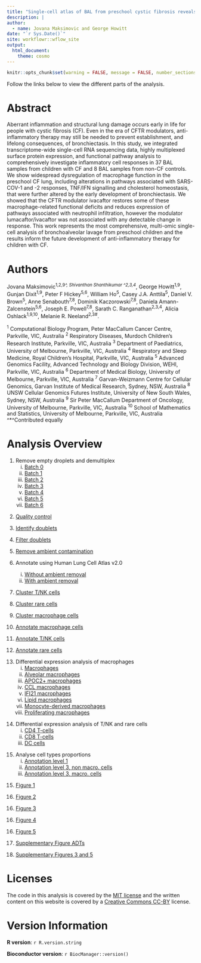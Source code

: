 ```yaml
---
title: "Single-cell atlas of BAL from preschool cystic fibrosis reveals key inflammatory pathways modified by ivacaftor in the early life lung"
description: |
author:
  - name: Jovana Maksimovic and George Howitt
date: "`r Sys.Date()`"
site: workflowr::wflow_site
output:
  html_document: 
    theme: cosmo
---
```


```r
knitr::opts_chunk$set(warning = FALSE, message = FALSE, number_sections = FALSE)
```

Follow the links below to view the different parts of the analysis. 


# Abstract {-}

Aberrant inflammation and structural lung damage occurs early in life for people with cystic fibrosis (CF). Even in the era of CFTR modulators, anti-inflammatory therapy may still be needed to prevent establishment, and lifelong consequences, of bronchiectasis. In this study, we integrated transcriptome-wide single-cell RNA sequencing data, highly multiplexed surface protein expression, and functional pathway analysis to comprehensively investigate inflammatory cell responses in 37 BAL samples from children with CF and 8 BAL samples from non-CF controls. We show widespread dysregulation of macrophage function in the preschool CF lung, including alterations in pathways associated with SARS-COV-1 and -2 responses, TNF/IFN signalling and cholesterol homeostasis, that were further altered by the early development of bronchiectasis. We showed that the CFTR modulator ivacaftor restores some of these macrophage-related functional deficits and reduces expression of pathways associated with neutrophil infiltration, however the modulator lumacaftor/ivacaftor was not associated with any detectable change in response. This work represents the most comprehensive, multi-omic single-cell analysis of bronchoalveolar lavage from preschool children and the results inform the future development of anti-inflammatory therapy for children with CF.

# Authors {-}
Jovana Maksimovic^1,2,9*^, Shivanthan Shanthikumar ^2,3,4*^, George Howitt^1,9^, Gunjan Dixit^1,9^, Peter F Hickey^5,6^, William Ho^5^, Casey J.A. Anttila^5^, Daniel V. Brown^5^, Anne Senabouth^7,8^, Dominik Kaczorowski^7,8^, Daniela Amann-Zalcenstein^5,6^, Joseph E. Powell^7,8^, Sarath C. Ranganathan^2,3,4^, Alicia Oshlack^1,9,10^, Melanie R. Neeland^2,3#^.

^1^ Computational Biology Program, Peter MacCallum Cancer Centre, Parkville, VIC, Australia
^2^ Respiratory Diseases, Murdoch Children’s Research Institute, Parkville, VIC, Australia
^3^ Department of Paediatrics, University of Melbourne, Parkville, VIC, Australia
^4^ Respiratory and Sleep Medicine, Royal Children’s Hospital, Parkville, VIC, Australia
^5^ Advanced Genomics Facility, Advanced Technology and Biology Division, WEHI, Parkville, VIC, Australia
^6^ Department of Medical Biology, University of Melbourne, Parkville, VIC, Australia
^7^ Garvan-Weizmann Centre for Cellular Genomics, Garvan Institute of Medical Research, Sydney, NSW, Australia
^8^ UNSW Cellular Genomics Futures Institute, University of New South Wales, Sydney, NSW, Australia
^9^ Sir Peter MacCallum Department of Oncology, University of Melbourne, Parkville, VIC, Australia
^10^ School of Mathematics and Statistics, University of Melbourne, Parkville, VIC, Australia
^*^Contributed equally

# Analysis Overview {-}

1. Remove empty droplets and demultiplex
    i) [Batch 0](01.0_preprocess_batch0.html)
    ii) [Batch 1](01.1_preprocess_batch1.html)
    iii) [Batch 2](01.2_preprocess_batch2.html)
    iv) [Batch 3](01.3_preprocess_batch3.html)
    v) [Batch 4](01.4_preprocess_batch4.html)
    vi) [Batch 5](01.5_preprocess_batch5.html)
    vii) [Batch 6](01.6_preprocess_batch6.html)

<!-- line break -->
2. [Quality control](02.0_quality_control.html)

3. [Identify doublets](03.0_identify_doublets.html)

4. [Filter doublets](04.0_filter_doublets.html)

5. [Remove ambient contamination](05.0_remove_ambient.html)

6. Annotate using Human Lung Cell Atlas v2.0
    i) [Without ambient removal](06.0_azimuth_annotation.html)
    ii) [With ambient removal](06.1_azimuth_annotation_decontx.html)
    
<!-- line break -->
7. [Cluster T/NK cells](07.1_integrate_cluster_t_cells_decontx.html)

8. [Cluster rare cells](08.1_integrate_cluster_other_cells_decontx.html)

9. [Cluster macrophage cells](09.0_integrate_cluster_macro_cells.html)

10. [Annotate macrophage cells](10.0_manual_annotations_macro_cells.html) 

11. [Annotate T/NK cells](11.0_manual_annotations_t_cells_decontx.html)  

12. [Annotate rare cells](12.0_manual_annotations_other_cells.html) 

<!-- line break -->
13. Differential expression analysis of macrophages
    i) [Macrophages](13.0_DGE_analysis_macrophages.html)
    ii) [Alveolar macrophages](13.1_DGE_analysis_macro-alveolar.html)
    iii) [APOC2+ macrophages](13.2_DGE_analysis_macro-APOC2+.html)
    iv) [CCL macrophages](13.3_DGE_analysis_macro-CCL.html)
    v) [IFI21 macrophages](13.4_DGE_analysis_macro-IFI27.html)
    vi) [Lipid macrophages](13.5_DGE_analysis_macro-lipid.html)
    vii) [Monocyte-derived macrophages](13.6_DGE_analysis_macro-monocyte-derived.html)
    viii) [Proliferating macrophages](13.7_DGE_analysis_macro-proliferating.html)

<!-- line break -->
14. Differential expression analysis of T/NK and rare cells
    i) [CD4 T-cells](14.0_DGE_analysis_CD4-T-cells.html) 
    ii) [CD8 T-cells](14.1_DGE_analysis_CD8-T-cells.html)
    iii) [DC cells](14.2_DGE_analysis_DC-cells.html)
    
<!-- line break -->
15. Analyse cell types proportions
    i) [Annotation level 1](15.0_proportions_analysis_ann_level_1.html) 
    ii) [Annotation level 3, non macro. cells](15.1_proportions_analysis_ann_level_3_non-macrophages.html)
    iii) [Annotation level 3, macro. cells](15.2_proportions_analysis_ann_level_3_macrophages.html)

<!-- line break -->
15. [Figure 1](99.0_Figure_1.html)

<!-- line break -->
16. [Figure 2](99.0_Figure_2.html)

<!-- line break -->
16. [Figure 3](99.0_Figure_3.html)

<!-- line break -->
16. [Figure 4](99.0_Figure_4.html)

<!-- line break -->
16. [Figure 5](99.0_Figure_5.html)

<!-- line break -->
17. [Supplementary Figure ADTs](99.0_Supplementary_Figure_ADTs.html)    

<!-- line break -->
18. [Supplementary Figures 3 and 5](99.0_Supplementary_Figure_3-5.html)    

<!-- line break -->
<!-- To ensure reproducibility, I had to install these versions of the following packages specifically: Seurat_4.4.0,  SeuratObject_4.1.4, SeuratData_0.2.2 (very specifically this commit "satijalab/seurat-data@d6a8ce61ccb21a3b204f194d07009772c822791d", Azimuth_0.4.6. -->

<!-- As per this issue, https://github.com/satijalab/seurat-object/issues/165, if there is an error running sctransform, remove all relevant packages (and purge if using renv) and then install using the following method exactly, to build from source. -->

<!-- if (!requireNamespace("remotes", quietly = TRUE)) { -->
<!--   install.packages("remotes") -->
<!-- } -->
<!-- options(repos = c("https://satijalab.r-universe.dev", getOption("repos"))) -->
<!-- remotes::install_version("SeuratObject", "4.1.4") -->
<!-- remotes::install_version("Seurat", "4.4.0", upgrade = FALSE) # remotes will try to upgrade SeuratObject to v5, we need to tell it no -->


# Licenses {-}

The code in this analysis is covered by the [MIT license][mit] and the written
content on this website is covered by a [Creative Commons CC-BY][cc] license.


# Version Information  {-}

**R version**: `r R.version.string`

**Bioconductor version**: `r BiocManager::version()`


[mit]: https://choosealicense.com/licenses/mit/ "MIT License"
[cc]: https://choosealicense.com/licenses/cc-by-4.0/ "CC-BY License"

